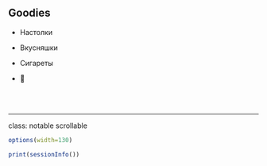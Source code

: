 ## Goodies {.blackout #hidden-goodies}

+ Настолки

+ Вкусняшки

+ Сигареты

+ 🍾



######

&nbsp;

---
class: notable scrollable

:::font75

```r
options(width=130)
```

```r
print(sessionInfo())
```

:::
